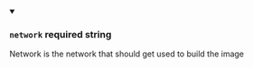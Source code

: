 
<details className="config-field" data-expandable="false" open>
<summary>

### `network` <span class="config-field-required" data-required="false">required</span> <span class="config-field-type">string</span> <span class="config-field-default"></span> <span class="config-field-enum"></span>

Network is the network that should get used to build the image

</summary>



</details>
